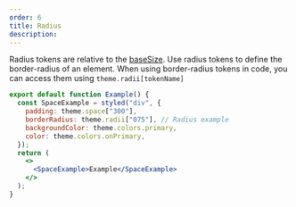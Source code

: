 ```yaml
---
order: 6
title: Radius
description:
---
```


Radius tokens are relative to the [baseSize](/foundations/base).
Use radius tokens to define the border-radius of an element. When using border-radius tokens in code, you can access them using `theme.radii[tokenName]`

```jsx withPreview
export default function Example() {
  const SpaceExample = styled("div", {
    padding: theme.space["300"],
    borderRadius: theme.radii["075"], // Radius example
    backgroundColor: theme.colors.primary,
    color: theme.colors.onPrimary,
  });
  return (
    <>
      <SpaceExample>Example</SpaceExample>
    </>
  );
}
```

<Table
  headers={["Name", "Value", "Calculated", "Description"]}
  useTokenData={true}
  data={"radii"}
  calculateValue
/>
